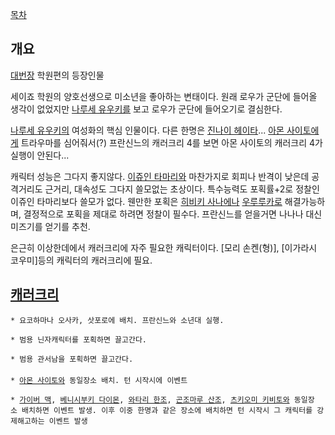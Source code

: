 [[목차]]
== 개요 ==
[[대번장]] 학원편의 등장인물

세이죠 학원의 양호선생으로 미소년을 좋아하는 변태이다.
원래 로우가 군단에 들어올 생각이 없었지만 [[나루세 유우키]]를 보고 로우가 군단에 들어오기로 결심한다.

[[나루세 유우키]]의 여성화의 핵심 인물이다. 다른 한명은 [[진나이 헤이타]]...
[[아몬 사이토]]에게 트라우마를 심어줘서(?) 프란신느의 캐러크리 4를 보면 아몬 사이토의 캐러크리 4가 실행이 안된다...

캐릭터 성능은 그다지 좋지않다.
[[이쥬인 타마리]]와 마찬가지로 회피나 반격이 낮은데 공격거리도 근거리, 대속성도 그다지 쓸모없는 초상이다.
특수능력도 포획률+2로 정찰인 이쥬인 타마리보다 쓸모가 없다. 웬만한 포획은 [[히비키 사나에]]나 [[우루루카]]로 해결가능하며, 결정적으로 포획을 제대로 하려면 정찰이 필수다.
프란신느를 얻을거면 나나나 대신 미즈기를 얻기를 추천.

은근히 이상한데에서 캐러크리에 자주 필요한 캐릭터이다. [모리 손켄(형)], [이가라시 코우미]등의 캐릭터의 캐러크리에 필요.

== [[캐러크리]] ==
 * 요코하마나 오사카, 삿포로에 배치. 프란신느와 소년대 실행.

 * 범용 닌자캐릭터를 포획하면 끌고간다.

 * 범용 관서남을 포획하면 끌고간다.
 
 * [[아몬 사이토]]와 동일장소 배치. 턴 시작시에 이벤트

 * [[가이버 맥]], [[베니시부키 다이몬]], [[와타리 한조]], [[곤조마루 산조]], [[츠키오미 키비토]]와 동일장소 배치하면 이벤트 발생. 이후 이중 한명과 같은 장소에 배치하면 턴 시작시 그 캐릭터를 강제해고하는 이벤트 발생
